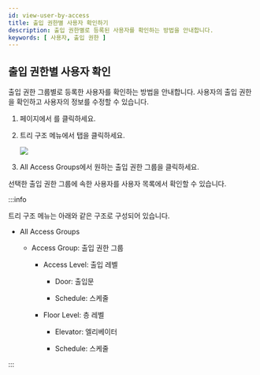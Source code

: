 ```yaml
---
id: view-user-by-access
title: 출입 권한별 사용자 확인하기
description: 출입 권한별로 등록된 사용자를 확인하는 방법을 안내합니다.
keywords: [ 사용자, 출입 권한 ]
---
```



## 출입 권한별 사용자 확인

출입 권한 그룹별로 등록한 사용자를 확인하는 방법을 안내합니다. 사용자의 출입 권한을 확인하고 사용자의 정보를 수정할 수 있습니다.

1. <Cmd sid='shell.header.launcher' /> 페이지에서 <Cmd sid='shell.header.user' />를 클릭하세요.

1. 트리 구조 메뉴에서 <Cmd sid='team.tree.accessExplorer' /> 탭을 클릭하세요.

    <Image src='/img/biostarx-user-access-explorer.png' />

1. <Cmd>All Access Groups</Cmd>에서 원하는 출입 권한 그룹을 클릭하세요.

선택한 출입 권한 그룹에 속한 사용자를 사용자 목록에서 확인할 수 있습니다.

:::info

트리 구조 메뉴는 아래와 같은 구조로 구성되어 있습니다.

* All Access Groups

  * Access Group: 출입 권한 그룹

    * Access Level: 출입 레벨

      * Door: 출입문

      * Schedule: 스케줄

    * Floor Level: 층 레벨

        * Elevator: 엘리베이터

        * Schedule: 스케줄

:::